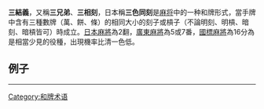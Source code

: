 {{noteTA
|G1=MA}}
'''三結義'''，又稱'''三兄弟'''、'''三相刻'''，日本稱'''三色同刻'''是[[麻将|麻将]]中的一种和牌形式，當手牌中含有三種數牌（萬、餅、條）的相同大小的刻子或槓子（不論明刻、明槓、暗刻、暗槓皆可）時成立。[[日本麻將|日本麻將]]為2翻，[[廣東麻將|廣東麻將]]為5或7番，[[國標麻將|國標麻將]]為16分為是相當少見的役種，出現機率比清一色低。

== 例子 ==
:{{牌画|一萬}}{{牌画|一萬}}{{牌画|一萬}}{{牌画|二萬}}{{牌画|三萬}}{{牌画|四萬}}{{牌画|八萬}}{{牌画|八萬}}{{space|3}}{{牌画|一索}}{{牌画|一索|横}}{{牌画|一索}}{{space|3}}{{牌画|一筒}}{{牌画|一筒|横}}{{牌画|一筒}}
----

:{{牌画|四萬}}{{牌画|四萬}}{{牌画|四萬}}{{牌画|八萬}}{{牌画|八萬}}{{牌画|四索}}{{牌画|四索}}{{牌画|四索}}{{space|3}}{{牌画|三萬}}{{牌画|三萬}}{{牌画|三萬|横}}{{space|3}}{{牌画|牌背}}{{牌画|四筒}}{{牌画|四筒}}{{牌画|牌背}}

{{日本麻将}}

[[Category:和牌术语|Category:和牌术语]]